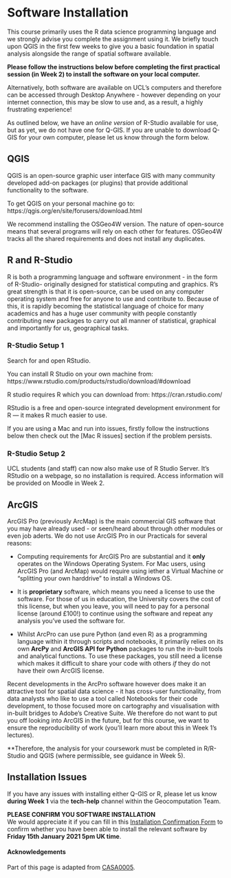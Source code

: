 # Software Installation  {-}

This course primarily uses the R data science programming language and we strongly advise you complete the assignment using it. We briefly touch upon QGIS in the first few weeks to give you a basic foundation in spatial analysis alongside the range of spatial software available. 

**Please follow the instructions below before completing the first practical session (in Week 2) to install the software on your local computer.**

Alternatively, both software are available on UCL's computers and therefore can be accessed through Desktop Anywhere - however depending on your internet connection, this may be slow to use and, as a result, a highly frustrating experience! 

As outlined below, we have an *online version* of R-Studio available for use, but as yet, we do not have one for Q-GIS. If you are unable to download Q-GIS for your own computer, please let us know through the form below.

## QGIS {-}

QGIS is an open-source graphic user interface GIS with many community developed add-on packages (or plugins) that provide additional functionality to the software.  

To get QGIS on your personal machine go to: https://qgis.org/en/site/forusers/download.html

We recommend installing the OSGeo4W version. The nature of open-source means that several programs will rely on each other for features. OSGeo4W tracks all the shared requirements and does not install any duplicates. 

## R and R-Studio {-}

R is both a programming language and software environment - in the form of R-Studio- originally designed for statistical computing and graphics. R’s great strength is that it is open-source, can be used on any computer operating system and free for anyone to use and contribute to. Because of this, it is rapidly becoming the statistical language of choice for many academics and has a huge user community with people constantly contributing new packages to carry out all manner of statistical, graphical and importantly for us, geographical tasks.

### R-Studio Setup 1 {-}

Search for and open RStudio.

You can install R Studio on your own machine from: https://www.rstudio.com/products/rstudio/download/#download

R studio requires R which you can download from: https://cran.rstudio.com/

RStudio is a free and open-source integrated development environment for R --- it makes R much easier to use.

If you are using a Mac and run into issues, firstly follow the instructions below then check out the [Mac R issues] section if the problem persists. 

### R-Studio Setup 2 {-}

UCL students (and staff) can now also make use of R Studio Server. It's RStudio on a webpage, so no installation is required. Access information will be provided on Moodle in Week 2.

## ArcGIS {-}

ArcGIS Pro (previously ArcMap) is the main commercial GIS software that you may have already used - or seen/heard about through other modules or even job aderts. We do not use ArcGIS Pro in our Practicals for several reasons:

* Computing requirements for ArcGIS Pro are substantial and it **only** operates on the Windows Operating System. For Mac users, using ArcGIS Pro (and ArcMap) would require using iether a Virtual Machine or "splitting your own harddrive" to install a Windows OS.

* It is **proprietary** software, which means you need a license to use the software. For those of us in education, the University covers the cost of this license, but when you leave, you will need to pay for a personal license (around £100!) to continue using the software and repeat any analysis you've used the software for.

* Whilst ArcPro can use pure Python (and even R) as a programming language within it through scripts and notebooks, it primarily relies on its own **ArcPy** and **ArcGIS API for Python**  packages to run the in-built tools and analytical functions. To use these packages, you still need a license which makes it difficult to share your code with others *if* they do not have their own ArcGIS license.

Recent developments in the ArcPro software however does make it an attractive tool for spatial data science - it has cross-user functionality, from data analysts who like to use a tool called Notebooks for their code development, to those focused more on cartography and visualisation with in-built bridges to Adobe's Creative Suite. We therefore do not want to put you off looking into ArcGIS in the future, but for this course, we want to ensure the reproducibility of work (you'll learn more about this in Week 1's lectures).

**Therefore, the analysis for your coursework must be completed in R/R-Studio and QGIS (where permissible, see guidance in Week 5).

## Installation Issues  {-}

If you have any issues with installing either Q-GIS or R, please let us know **during Week 1** via the **tech-help** channel within the Geocomputation Team. 
<br>

:::codetime
**PLEASE CONFIRM YOU SOFTWARE INSTALLATION**<br>
We would appreciate it if you can fill in this [Installation Confirmation Form](https://forms.office.com/Pages/ResponsePage.aspx?id=_oivH5ipW0yTySEKEdmlwrFgXiSd9pNOh1CPqE7-T55UNkRJMkMwRUFVU0xYWVVCVTBCWVo0T1BLMS4u) to confirm whether you have been able to install the relevant software by **Friday 15th January 2021 5pm UK time**.
:::

#### Acknowledgements {-}

Part of this page is adapted from [CASA0005](https://andrewmaclachlan.github.io/CASA0005repo/index.html).